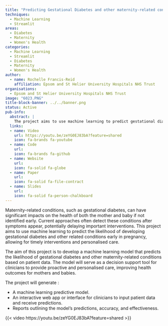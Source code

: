 ```yaml
---
title: "Predicting Gestational Diabetes and other maternity-related conditions using machine learning"
techniques:
  - Machine Learning
  - Streamlit
areas:
  - Diabetes
  - Maternity
  - Women's Health
categories:
  - Machine Learning
  - Streamlit
  - Diabetes
  - Maternity
  - Women's Health
author:
  - name: Rochelle Francis-Reid
    affiliation: Epsom and St Helier University Hospitals NHS Trust
organisations:
  - Epsom and St Helier University Hospitals NHS Trust
image: "6023.PNG"
title-block-banner: ../../banner.png
status: Active
pub-info:
  abstract: |
    The project aims to use machine learning to predict gestational diabetes and other maternity-related conditions early in pregnancy, enabling timely interventions and personalised care. It will develop a predictive model, an interactive web app for clinicians to input patient data and receive predictions, and reports on the model's accuracy and effectiveness.
  links:
  - name: Video
    url: https://youtu.be/zeYG0EJ83bA?feature=shared
    icon: fa-brands fa-youtube
  - name: Code
    url:
    icon: fa-brands fa-github
  - name: Website
    url:
    icon: fa-solid fa-globe
  - name: Paper
    url:
    icon: fa-solid fa-file-contract
  - name: Slides
    url:
    icon: fa-solid fa-person-chalkboard
---
```


Maternity-related conditions, such as gestational diabetes, can have significant impacts on the health of both the mother and baby if not identified early. Current approaches often detect these conditions after symptoms appear, potentially delaying important interventions. This project aims to use machine learning to predict the likelihood of developing gestational diabetes and other related conditions early in pregnancy, allowing for timely interventions and personalised care.

The aim of this project is to develop a machine learning model that predicts the likelihood of gestational diabetes and other maternity-related conditions based on patient data. The model will serve as a decision support tool for clinicians to provide proactive and personalised care, improving health outcomes for mothers and babies.

The project will generate :

- A machine learning predictive model.
- An interactive web app or interface for clinicians to input patient data and receive predictions.
- Reports outlining the model's predictions, accuracy, and effectiveness.

{{< video https://youtu.be/zeYG0EJ83bA?feature=shared >}}
